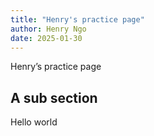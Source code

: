 ```yaml
---
title: "Henry's practice page"
author: Henry Ngo
date: 2025-01-30
---
```


Henry's practice page

## A sub section

Hello world